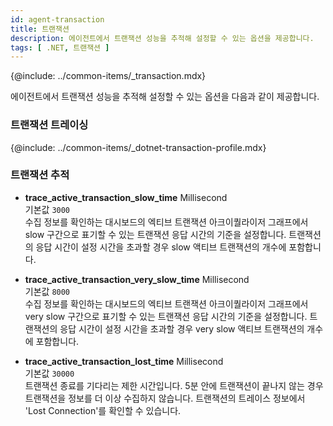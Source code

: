 ```yaml
---
id: agent-transaction
title: 트랜잭션
description: 에이전트에서 트랜잭션 성능을 추적해 설정할 수 있는 옵션을 제공합니다.
tags: [ .NET, 트랜잭션 ]
---
```


{@include: ../common-items/_transaction.mdx}

에이전트에서 트랜잭션 성능을 추적해 설정할 수 있는 옵션을 다음과 같이 제공합니다.

### 트랜잭션 트레이싱

{@include: ../common-items/_dotnet-transaction-profile.mdx}

### 트랜잭션 추적

* **trace_active_transaction_slow_time** <span class='type'>Millisecond</span><br/>기본값 `3000`<br/>
수집 정보를 확인하는 대시보드의 엑티브 트랜잭션 아크이퀄라이저 그래프에서 slow 구간으로 표기할 수 있는 트랜잭션 응답 시간의 기준을 설정합니다. 트랜잭션의 응답 시간이 설정 시간을 초과할 경우 slow 액티브 트랜잭션의 개수에 포함합니다.

* **trace_active_transaction_very_slow_time** <span class='type'>Millisecond</span><br/>기본값 `8000`<br/>
수집 정보를 확인하는 대시보드의 엑티브 트랜잭션 아크이퀄라이저 그래프에서 very slow 구간으로 표기할 수 있는 트랜잭션 응답 시간의 기준을 설정합니다. 트랜잭션의 응답 시간이 설정 시간을 초과할 경우 very slow 액티브 트랜잭션의 개수에 포함합니다.

* **trace_active_transaction_lost_time** <span class='type'>Millisecond</span><br/>기본값 `30000`<br/>
트랜잭션 종료를 기다리는 제한 시간입니다. 5분 안에 트랜잭션이 끝나지 않는 경우 트랜잭션을 정보를 더 이상 수집하지 않습니다. 트랜잭션의 트레이스 정보에서 'Lost Connection'를 확인할 수 있습니다.

<!-- 

### 멀티 트랜잭션 추적

**mtrace_spec** <span class='type'>String</span><br/>
기본값: `v1`<br/>현재 인스턴스의 애플리케이션 버전을 설정합니다. 임의의 문자열을 입력할 수 있습니다. 이 데이터는 호출 통계를 위해 이용합니다.

:::note
{@include: ../common-items/_donet-iis-restart.mdx}
:::

-->